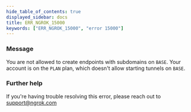 ```yaml
---
hide_table_of_contents: true
displayed_sidebar: docs
title: ERR_NGROK_15000
keywords: ["ERR_NGROK_15000", "error 15000"]
---
```


### Message

You are not allowed to create endpoints with subdomains on `BASE`. Your account is on the `PLAN` plan, which doesn't allow starting tunnels on `BASE`.

### Further help

If you're having trouble resolving this error, please reach out to [support@ngrok.com](mailto:support@ngrok.com?subject=Help%20with%20ERR_NGROK_15000)
